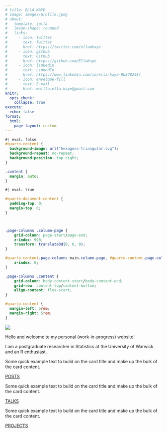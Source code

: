 ```yaml
---
# title: ELLA KAYE
# image: images/profile.jpeg
# about:
#   template: jolla
#   image-shape: rounded
#   links:
#     - icon: twitter
#       text: Twitter
#       href: https://twitter.com/ellamkaye
#     - icon: github
#       text: Github
#       href: https://github.com/EllaKaye
#     - icon: linkedin
#       text: LinkedIn
#       href: https://www.linkedin.com/in/ella-kaye-9b878248/
#     - icon: envelope-fill
#       text: E-mail 
#       href: mailto:ella.kaye@gmail.com
knitr:
  opts_chunk: 
    collapse: true
execute: 
  echo: false
format:
  html: 
    page-layout: custom
---
```


```css
#| eval: false
#quarto-content {
  background-image: url("hexagons-triangular.svg");
  background-repeat: no-repeat;
  background-position: top right;
}

.content {
  margin: auto;
}
```

```css
#| eval: true

#quarto-document-content {
  padding-top: 0;
  margin-top: 0;
}



.page-columns .column-page {
    grid-column: page-start/page-end;
    z-index: 998;
    transform: translate3d(0, 0, 0);
}

#quarto-content.page-columns main.column-page, #quarto-content.page-columns main.column-page-right, #quarto-content.page-columns main.column-page-left {
    z-index: 0;
}

.page-columns .content {
    grid-column: body-content-start/body-content-end;
    grid-row: content-top/content-bottom;
    align-content: flex-start;
}

#quarto-content {
  margin-left: 5rem;
  margin-right: 5rem;
}


```

<!-- :::{.column-screen} -->
<!-- ![](hexagons-triangular.svg) -->
<!-- ::: -->

::: {.grid}
::: {.g-col-12 .g-col-md-6 .g-start-md-7}
![](hexagons-triangular-full-width.svg)
:::
:::

::: {.grid}
::: {.g-col-12}
[Hello and welcome to my personal (work-in-progress) website!]{.home-header}

I am a postgraduate researcher in Statistics at the University of Warwick and an R enthusiast.
:::
:::

::: {.grid}

::: {.g-col-12 .g-col-md-4}
<div class="card">
<div class="card-body">
<p class="card-text">Some quick example text to build on the card title and make up the bulk of the card content.</p>
<a href="#" class="icon-link heading-font">POSTS</a>
</div>
</div>
:::

::: {.g-col-12 .g-col-md-4}
<div class="card">
<div class="card-body">
<p class="card-text">Some quick example text to build on the card title and make up the bulk of the card content.</p>
<a href="#" class="icon-link second-color heading-font">TALKS</a>
</div>
</div>
:::

::: {.g-col-12 .g-col-md-4}
<div class="card">
<div class="card-body">
<p class="card-text">Some quick example text to build on the card title and make up the bulk of the card content.</p>
<a href="#" class="icon-link third-color heading-font">PROJECTS</a>
</div>
</div>
:::
:::
